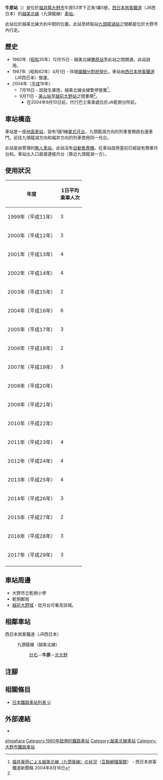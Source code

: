 {{NoteTA
|T=zh-hans:牛原站;zh-hk:牛原站;zh-tw:牛原車站;
|1=zh-hans:牛原站;zh-hk:牛原站;zh-tw:牛原車站;
}}
{{Infobox station
|公司色 = #0072bc
|站名 = 牛原
|圖片 = Ushigahara20090829.JPG
|圖片說明 = 月台（2009年8月29日）
|日文原名 = 牛ケ原
|平假名 = うしがはら
|羅馬拼音 = Ushigahara
|副站名 = 
|電報略號 = ウラ
|所在地 = {{JPN}}[[福井縣|福井縣]][[大野市|大野市]]牛原53字下正角1番5號
|座標 = {{coord|35|59|55.06|N|136|28|3.69|E|type:railwaystation_region:JP-24|display=inline,title}}
|車站構造 = [[地面車站|地面車站]]
|月台配置 = 1面1線
|啟用年月日 = 1960年（[[昭和|昭和]]35年）12月15日
|廢站年月日 = 
|乘客人數 = 3
|上下車人次 = 
|統計年度 = 2017
|轉車 = 
|全寬備註 = [[無人車站|無人車站]]
|adjacent = {{Adjacent stations|system=西日本旅客鐵道|line=越美北線|left=計石|right=北大野|note-left=3.2km|note-mid=距離[[越前花堂站|越前花堂]]27.6km<br>距離[[福井站_(福井縣)|福井]]30.2km|note-right=1.8km}}
}}
'''牛原站'''（{{jpn|j=牛ケ原駅|hg=うしがはらえき|rm=Ushigahara eki|f=y}}）是位於[[福井縣|福井縣]][[大野市|大野市]]牛原53字下正角1番5號，[[西日本旅客鐵道|西日本旅客鐵道]]（JR西日本）的[[越美北線|越美北線]]（九頭龍線）[[鐵路車站|車站]]。

此站位於越美北線大約中間的位置。此站至終點站[[九頭龍湖站|九頭龍湖站]]之間都是位於大野市內行走。

== 歷史 == 
* 1960年（[[昭和|昭和]]35年）12月15日 - 越美北線[[勝原站|勝原站]]至此站之間開通，此站啟用。
* 1987年（昭和62年）4月1日 - 伴隨[[國鐵分割民營化|國鐵分割民營化]]，車站由[[西日本旅客鐵道|西日本旅客鐵道]]（JR西日本）營運。
* 2004年（[[平成|平成]]16年）
** 7月18日 - 因發生暴雨，越美北線全線暫停營業<ref name="press_20040818">[https://web.archive.org/web/20040821053730/http://www.westjr.co.jp/news/newslist/article/040806a.html 福井豪雨による越美北線（九頭竜線）の状況]{{ja icon}}（[[互聯網檔案館|互聯網檔案館]]） - 西日本旅客鐵道新聞稿 2004年8月18日</ref>。
** 9月11日 - [[美山站|美山站]]至[[越前大野站|越前大野站]]之間重開<ref name="press_20040818" />。
*** 在2004年9月10日前，代行巴士乘車處位於JA乾側分所前。

== 車站構造 ==
車站是一座[[地面車站|地面車站]]，設有1面1線[[單式月台|單式月台]]，九頭龍湖方向的列車會開啟右邊車門。前往九頭龍湖方向和福井方向的列車使用同一月台。

此站是由{{Translink|ja|福井地域鉄道部|福井地域鐵道部}}管理的[[無人車站|無人車站]]，此站沒有[[自動售票機|自動售票機]]。在車站啟用當初已經設有簡單月台和{{Translink|ja|待合所|候車室}}。車站出入口直接連接月台（靠近九頭龍湖一方）。

== 使用狀況 ==
{| class="wikitable"  style="text-align:right;"
|-
!rowspan="1"|年度
!colspan="2"|1日平均<br>乘車人次
|-
|1999年（平成11年） ||3
|-
|2000年（平成12年） ||3
|-
|2001年（平成13年） ||4
|-
|2002年（平成14年） ||4
|-
|2003年（平成15年） ||2
|-
|2004年（平成16年） ||6
|-
|2005年（平成17年） ||3
|-
|2006年（平成18年） ||2
|-
|2007年（平成19年） ||3
|-
|2008年（平成20年） ||
|-
|2009年（平成21年） ||
|-
|2010年（平成22年） ||
|-
|2011年（平成23年） ||4
|-
|2012年（平成24年） ||4
|-
|2013年（平成25年） ||4
|-
|2014年（平成26年） ||3
|-
|2015年（平成27年） ||2
|-
|2016年（平成28年） ||3
|-
|2017年（平成29年） ||3
|-
|}

== 車站周邊 ==
* 大野市立乾側小學
* 乾側郵局
* [[大野城_(越前國)|越前大野城]] - 從月台可看見該城。

== 相鄰車站 ==
; 西日本旅客鐵道（JR西日本）
: {{Color|#999999|■}}九頭龍線（越美北線）
:: [[計石站|計石]]－'''牛原'''－[[北大野站|北大野]]
== 注腳 ==
{{Reflist}}
== 相關條目 ==
* [[日本鐵路車站列表_U|日本鐵路車站列表 U]]
== 外部連結 ==
* {{外部連結/JR西日本車站|0542411|牛原}}{{ja icon}}
{{越美北線}}
{{DEFAULTSORT:Ushigahara}}
[[Category:日本鐵路車站_U|shigahara]]
[[Category:1960年啟用的鐵路車站|Category:1960年啟用的鐵路車站]]
[[Category:越美北線車站|Category:越美北線車站]]
[[Category:大野市鐵路車站|Category:大野市鐵路車站]]
